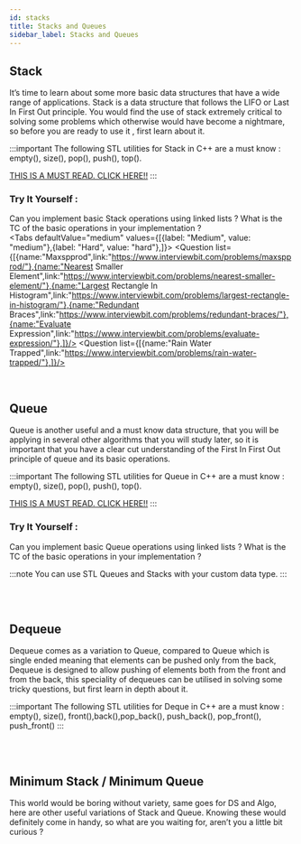 ```yaml
---
id: stacks
title: Stacks and Queues
sidebar_label: Stacks and Queues
---
```


## Stack 
It’s time to learn about some more basic data structures that have a wide range of applications. Stack is a data structure that follows the LIFO or Last In First Out principle. You would find the use of stack extremely critical to solving some problems which otherwise would have become a nightmare, so before you are ready to use it , first learn about it.

<TabItem value="resource">
	<Question resource = "true" list={[{name:"Stack Data Structure",link:"https://www.studytonight.com/data-structures/stack-data-structure/"},{name:"Stack",link:"https://www.programiz.com/dsa/stack/"},]}/>
</TabItem>

:::important
The following STL utilities for Stack in C++ are a must know : empty(), size(), pop(), push(), top().

[THIS IS A MUST READ. CLICK HERE!!](https://www.geeksforgeeks.org/stack-in-cpp-stl/)
:::

### Try It Yourself :
Can you implement basic Stack operations using linked lists ? What is the TC of the basic operations in your implementation ?
<br/>
<Tabs
	defaultValue="medium"
	values={[{label: "Medium", value: "medium"},{label: "Hard", value: "hard"},]}>
	<TabItem value="medium">
		<Question  list={[{name:"Maxspprod",link:"https://www.interviewbit.com/problems/maxspprod/"},{name:"Nearest Smaller Element",link:"https://www.interviewbit.com/problems/nearest-smaller-element/"},{name:"Largest Rectangle In Histogram",link:"https://www.interviewbit.com/problems/largest-rectangle-in-histogram/"},{name:"Redundant Braces",link:"https://www.interviewbit.com/problems/redundant-braces/"},{name:"Evaluate Expression",link:"https://www.interviewbit.com/problems/evaluate-expression/"},]}/>
	</TabItem>
	<TabItem value="hard">
		<Question  list={[{name:"Rain Water Trapped",link:"https://www.interviewbit.com/problems/rain-water-trapped/"},]}/>
	</TabItem>
	
</Tabs>
<br/>

## Queue 
Queue is another useful and a must know data structure, that you will be applying in several other algorithms that you will study later, so it is important that you have a clear cut understanding of the First In First Out principle of queue and its basic operations.

<TabItem value="resource">
	<Question resource = "true" list={[{name:"Queue",link:"https://www.programiz.com/dsa/queue/"},{name:"Queue Data Structure",link:"https://www.studytonight.com/data-structures/queue-data-structure/"},]}/>
</TabItem>

:::important
The following STL utilities for Queue in C++ are a must know : empty(), size(), pop(), push(), top().

[THIS IS A MUST READ. CLICK HERE!!](https://www.geeksforgeeks.org/queue-cpp-stl/)
:::

### Try It Yourself :
Can you implement basic Queue operations using linked lists ? What is the TC of the basic operations in your implementation ?

:::note
You can use STL Queues and Stacks with your custom data type.
:::

<br/>
<Tabs
	defaultValue="medium"
	values={[{label: "Medium", value: "medium"},]}>
	<TabItem value="medium">
		<Question  list={[{name:"Circular Tour",link:"https://practice.geeksforgeeks.org/problems/circular-tour/1"},{name:"Queue Based Approach For First Non Repeating Character In A Stream",link:"https://www.geeksforgeeks.org/queue-based-approach-for-first-non-repeating-character-in-a-stream/"},]}/>
	</TabItem>
	
</Tabs>
<br/>

## Dequeue
Dequeue comes as a variation to Queue, compared to Queue which is single ended meaning that elements can be pushed only from the back, Dequeue is designed to allow pushing of elements both from the front and from the back, this speciality of dequeues can be utilised in solving some tricky questions, but first learn in depth about it.

:::important
The following STL utilities for Deque in C++ are a must know : empty(), size(), front(),back(),pop_back(), push_back(), pop_front(), push_front()
:::

<TabItem value="resource">
	<Question resource = "true" list={[{name:"Deque Cpp Stl",link:"https://www.geeksforgeeks.org/deque-cpp-stl/"},{name:"Deque",link:"https://www.programiz.com/dsa/deque/"},]}/>
</TabItem>

<br/>
<Tabs
	defaultValue="medium"
	values={[{label: "Medium", value: "medium"},{label: "Hard", value: "hard"},]}>
	<TabItem value="medium">
		<Question  list={[{name:"Sliding Window Maximum",link:"https://www.interviewbit.com/problems/sliding-window-maximum/"},{name:"First Negative Integer In Every Window Of Size K3345",link:"https://practice.geeksforgeeks.org/problems/first-negative-integer-in-every-window-of-size-k3345/1"},]}/>
	</TabItem>
	<TabItem value="hard">
		<Question  list={[{name:"Sum Minimum Maximum Elements Subarrays Size K",link:"https://www.geeksforgeeks.org/sum-minimum-maximum-elements-subarrays-size-k/"},]}/>
	</TabItem>
	
</Tabs>
<br/>

## Minimum Stack / Minimum Queue
This world would be boring without variety, same goes for DS and Algo, here are other useful variations of Stack and Queue. Knowing these would definitely come in handy, so what are you waiting for, aren’t you a little bit curious ?

<TabItem value="resource">
	<Question resource = "true" list={[{name:"Stack_Queue_Modification",link:"https://cp-algorithms.com/data_structures/stack_queue_modification.html"},]}/>
</TabItem>

<br/>
<Tabs
	defaultValue="medium"
	values={[{label: "Medium", value: "medium"},]}>
	<TabItem value="medium">
		<Question  list={[{name:"Min Stack",link:"https://www.interviewbit.com/problems/min-stack/"},]}/>
	</TabItem>
	
</Tabs>
<br/>
